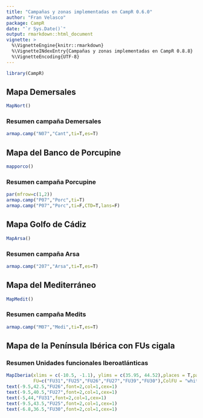 ```yaml
---
title: "Campañas y zonas implementadas en CampR 0.6.0"
author: "Fran Velasco"
package: CampR
date: "`r Sys.Date()`"
output: rmarkdown::html_document
vignette: >
  %\VignetteEngine{knitr::rmarkdown}
  %\VignetteINdexEntry{Campañas y zonas implementadas en CampR 0.8.8} 
  %\VignetteEncoding{UTF-8}
---
```


```r
library(CampR)
```

 Mapa Demersales 
---------------


```r
MapNort()
```

### Resumen campaña Demersales

```r
armap.camp("N07","Cant",ti=T,es=T)
```

 Mapa del Banco de Porcupine
---------------


```r
mapporco()
```

### Resumen campaña Porcupine

```r
par(mfrow=c(1,2))
armap.camp("P07","Porc",ti=T)
armap.camp("P07","Porc",ti=F,CTD=T,lans=F)
```

 Mapa Golfo de Cádiz 
---------------

```r
MapArsa()
```

### Resumen campaña Arsa
```r
armap.camp("207","Arsa",ti=T,es=T)
```

 Mapa del Mediterráneo
---------------

```r
MapMedit()
```

### Resumen campaña Medits
```r
armap.camp("M07","Medi",ti=T,es=T)
```

 Mapa de la Península Ibérica con FUs cigala
---------------
### Resumen Unidades funcionales Iberoatlánticas 
```r
MapIberia(xlims = c(-10.5, -1.1), ylims = c(35.95, 44.52),places = T,pais=F,
          FU=c("FU31","FU25","FU26","FU27","FU39","FU30"),ColFU = "white")
text(-9.5,42.5,"FU26",font=2,col=1,cex=1)
text(-9.5,40.5,"FU27",font=2,col=1,cex=1)
text(-5,44,"FU31",font=2,col=1,cex=1)
text(-9.5,43.5,"FU25",font=2,col=1,cex=1)
text(-6.8,36.5,"FU30",font=2,col=1,cex=1)
```
